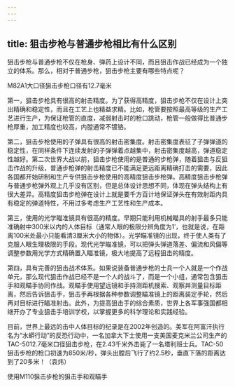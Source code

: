 ```yaml
---
---
---
```

title: 狙击步枪与普通步枪相比有什么区别
---




狙击步枪与普通步枪不仅在枪身、弹药上设计不同，而且狙击作战已经成为一个独立的体系。那么，相对于普通步枪，狙击步枪主要有哪些特点呢？

M82A1大口径狙击步枪口径有12.7毫米



第一，狙击步枪具有很高的射击精度。为了获得高精度，狙击步枪不仅在设计上突出精确和稳定性，而且在工艺上也精益求精。比如，枪管要按照最高等级的生产工艺进行生产，为保证枪管的直度，减弱射击时的枪口跳动，枪管一般做得比普通步枪厚重，加工精度也较高，内膛通常不镀铬。

第二，狙击步枪使用的子弹具有很高的射击密集度。射击密集度表征了子弹弹道的稳定性，在同样条件下连续发射的子弹弹着点越集中，射击密集度越高，弹道稳定性越好。第二次世界大战以前，狙击步枪使用的是普通的步枪弹，随着狙击与反狙击作战的升级，普通步枪弹的射击精度已不能满足更远距离精确打击的需要，因此各国都开始研制和生产专供狙击步枪使用的高精度狙击步枪弹。高精度狙击步枪弹与普通步枪弹外观上几乎没有区别，但是总体设计思想不同，体现在弹头结构上有很大差异。高精度狙击步枪弹在设计上就是要千方百计地保证弹头在有效射距内具有稳定的弹道特性，不用过多考虑生产工艺性和生产成本。

第三，使用的光学瞄准镜具有很高的精度。早期只能利用机械瞄具的射手最多只能准确射中300米以内的人体目标（通常人眼的极限分辨角度为1′，也就是说，在距离100米处最小只能看清3厘米大小的物体）。光学瞄准镜的出现，终于使人类有了克服人眼生理极限的手段。现代光学瞄准镜，可以把弹头弹道落差、偏流和风偏等调整参数用光学方式精确置入瞄准镜，极大地提高了远程狙击的精度。

第四，具有完善的狙击战术体系。如果说装备普通步枪的士兵一个人就是一个作战单元，那么现代狙击作战已经不是一个人的战斗了，而是一个小组，通常包含狙击手和观瞄手协同作战。观瞄手使用望远镜和手持测距机搜索、观察并测量目标距离，然后告诉狙击手，狙击手再根据各种参数调整瞄准镜上的距离装定手轮，然后再对目标进行瞄准射击。此外，为提高狙击手的综合素质，世界上各军事强国都相继开办了专业狙击手培训学校，以掌握更多的科学理论和实践经验。

目前，世界上最远的击中人体目标的纪录是在2002年创造的。美军在阿富汗执行名为“水蟒行动”的反恐行动中，一名加拿大下士使用一支美国麦克米兰公司生产的TAC-5012.7毫米口径狙击步枪，在2.43千米外击毙了一名塔利班士兵。TAC-50狙击步枪的枪口初速为850米/秒，弹头出膛后飞行了约2.5秒，垂直下落的距离达到了20多米！（袁炜）

使用M110狙击步枪的狙击手和观瞄手